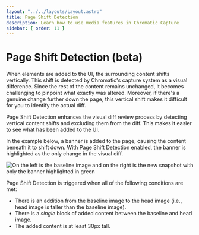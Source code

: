 ```yaml
---
layout: "../../layouts/Layout.astro"
title: Page Shift Detection
description: Learn how to use media features in Chromatic Capture
sidebar: { order: 11 }
---
```


# Page Shift Detection (beta)

When elements are added to the UI, the surrounding content shifts vertically. This shift is detected by Chromatic's capture system as a visual difference. Since the rest of the content remains unchanged, it becomes challenging to pinpoint what exactly was altered. Moreover, if there's a genuine change further down the page, this vertical shift makes it difficult for you to identify the actual diff.

Page Shift Detection enhances the visual diff review process by detecting vertical content shifts and excluding them from the diff. This makes it easier to see what has been added to the UI.

In the example below, a banner is added to the page, causing the content beneath it to shift down. With Page Shift Detection enabled, the banner is highlighted as the only change in the visual diff.

![On the left is the baseline image and on the right is the new snapshot with only the banner highlighted in green](../../images/page-shift-detection.png)

Page Shift Detection is triggered when all of the following conditions are met:

- There is an addition from the baseline image to the head image (i.e., head image is taller than the baseline image).
- There is a _single_ block of added content between the baseline and head image.
- The added content is at least 30px tall.

